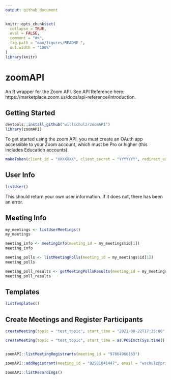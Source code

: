 ```yaml
---
output: github_document
---
```


```r
knitr::opts_chunk$set(
  collapse = TRUE,
  eval = FALSE,
  comment = "#>",
  fig.path = "man/figures/README-",
  out.width = "100%"
)
library(knitr)
```

# zoomAPI

An R wrapper for the Zoom API.  See API Reference here: https://marketplace.zoom.us/docs/api-reference/introduction.

## Getting Started

```r
devtools::install_github("willschulz/zoomAPI")
library(zoomAPI)
```

To get started using the zoom API, you must create an OAuth app accessible to your Zoom account, which must be Pro or higher (this includes Education accounts).


```r
makeToken(client_id = "XXXXXXX", client_secret = "YYYYYYY", redirect_uri = "https://www.ZZZZZZZ.com", app_name = "")

```

## User Info

```r
listUser()
```

This should return your own user information.  If it does not, there has been an error.

## Meeting Info

```r
my_meetings <- listUserMeetings()
my_meetings

meeting_info <- meetingInfo(meeting_id = my_meetings$id[1])
meeting_info

meeting_polls <- listMeetingPolls(meeting_id = my_meetings$id[1])
meeting_polls

meeting_poll_results <- getMeetingPollsResults(meeting_id = my_meetings$id[1])
meeting_poll_results
```

## Templates

```r
listTemplates()

```


## Create Meetings and Register Participants

```r
createMeeting(topic = "test_topic", start_time = "2021-08-22T17:35:00", duration = 10)

createMeeting(topic = "test_topic", start_time = as.POSIXct(Sys.time() + 60), duration = 10)



```




```r


zoomAPI::listMeetingRegistrants(meeting_id = "97864966163")
```


```r


zoomAPI::addRegistrant(meeting_id = "92581841447", email = "wschulz@princeton.edu", first_name = "Will")

```




```r
zoomAPI::listRecordings()

```

